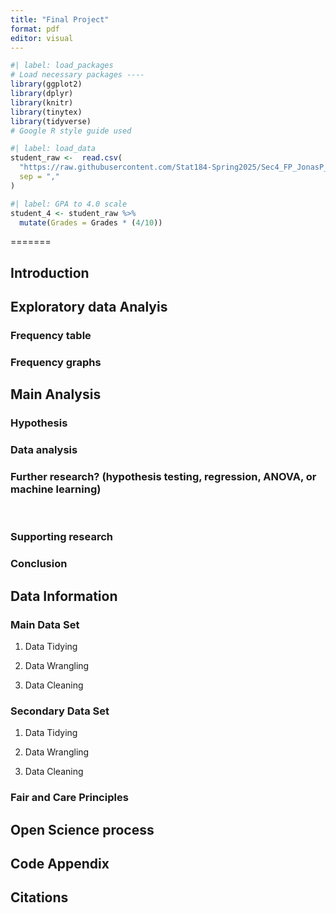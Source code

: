 ```yaml
---
title: "Final Project"
format: pdf
editor: visual
---
```


```r
#| label: load_packages
# Load necessary packages ----
library(ggplot2)
library(dplyr)
library(knitr)
library(tinytex)
library(tidyverse)
# Google R style guide used
```

```r
#| label: load_data
student_raw <-  read.csv(
  "https://raw.githubusercontent.com/Stat184-Spring2025/Sec4_FP_JonasP_WillB_AlexH/refs/heads/main/student_lifestyle_dataset..csv",
  sep = ","
)
```

```r
#| label: GPA to 4.0 scale
student_4 <- student_raw %>%
  mutate(Grades = Grades * (4/10)) 
```

=======

## Introduction

## Exploratory data Analyis

### Frequency table

### Frequency graphs

## Main Analysis

### Hypothesis

### Data analysis

### Further research? (hypothesis testing, regression, ANOVA, or machine learning)

\

### Supporting research

### Conclusion

## Data Information

### Main Data Set

1.  Data Tidying

2.  Data Wrangling

3.  Data Cleaning

### Secondary Data Set

1.  Data Tidying

2.  Data Wrangling

3.  Data Cleaning

### Fair and Care Principles

## Open Science process

## Code Appendix

## Citations
